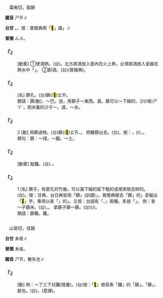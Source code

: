 
=={{ruby|篩|ㄕㄞ}}==

　霜夷切，脂韻

'''國音''' <rt>ㄕㄞ</rt>∥

'''台甘''' {{ruby|(文)|ㄙㄞ}}{{ruby|、|ㄙㄨ}}。{{ruby|(語)|ㄊㄞ}}。按：普閩典用「<mark>&#xffe47;</mark>」讀{{ruby|「|ㄊㄞ}}」∥

'''普閩''' <rt>ㄙㄨ</rt>。

    

==='''『{{ruby|篩|ㄕㄞ}}{{ruby|酒|ㄐㄧㄡˇ}}』'''===
: [動賓] ①使酒熱。(台){{ruby|溫|ㄨㄣ}}{{ruby|酒|ㄐㄧㄨˋ}}。北方將酒放入壺內在火上熱，台灣將酒放入瓷器在熱水中「{{ruby|溫|ㄨㄣ}}{{ruby|燒|ㄒㄧㄜ}}」。 ②斟酒。(台){{ruby|滕|ㄊㄧㄣˊ}}(普閩典){{ruby|酒|ㄐㄧㄨˋ}}。
    

==='''『{{ruby|篩|ㄕㄞ}}{{ruby|眼|ㄧㄢˇ}}』'''===
: [名] 篩孔。(台){{ruby|米|ㆠㄧˋ}}篩(/<mark>&#xffe47;</mark>)<rt>ㄊㄞ</rt>{{ruby|丌|ㆤ}}{{ruby|細|ㄙㄨㆤ˪}}{{ruby|/|ㄙㆤ˪}}{{ruby|孔|ㄎㄤ}}。
:類語：篩[動]，～巴。過，用篩子～東西。漏，篩可以～下細的。沙(/唼)<rt>ㄕㄚˋ</rt>，把米裏的沙子{{ruby|沙|ㄕㄚˋ}}一{{ruby|沙|ㄕㄚˋ}}。濾，～水。
:
    

==='''『{{ruby|篩|ㄕㄞ}}』'''===
:2  [動] 用篩過物。(台)篩(/<mark>&#xffe47;</mark>)<rt>ㄊㄞ</rt>、{{ruby|用|ㄧㆲ˫}}{{ruby|篩|ㄊㄞ}}{{ruby|篩|ㄊㄞ}}{{ruby|物|ㄇㆭㆷ ͘}}{{ruby|/|ㄇㄧㆷ ͘}}。 把糠篩出去。(台){{ruby|篩|ㄊㄞ}}{{ruby|米|ㆠㄧˋ}}{{ruby|糠|ㄎㆭ}}{{ruby|出|ㄘㄨㆵ}}{{ruby|去|·ㄎㄧ˪}}。按：{{ruby|米|ㆠㄧˋ}}{{ruby|舂|ㄐㄧㄥ}}{{ruby|白|ㄅㆤㆷ ͘}}{{ruby|然|ㆢㄧㄢˊ}}{{ruby|/|ㄌㄧㄢˊ}}{{ruby|後|ㄠ˫}}{{ruby|過|ㄍㆤ˪}}{{ruby|/|ㄍㄨㆤ˪}}{{ruby|篩|ㄊㄞ}}，{{ruby|漏|ㄌㄠ˫}}{{ruby|落|ㄌㄜㆷ ͘}}{{ruby|糠|ㄎㆭ}}{{ruby|粉|ㄏㄨㄣˋ}}(/{{ruby|幼|ㄧㄨ˪}}{{ruby|糠|ㄎㆭ}})，{{ruby|留|ㄌㄠˊ}}{{ruby|白|ㄅㆤㆷ ͘}}{{ruby|米|ㆠㄧˋ}}。
:
:類句：篩：～煤。～麵。～土。
:
    

==='''『{{ruby|篩|ㄕㄞ}}{{ruby|鑼|ㄌㄨㄛˊ}}』'''===
: [動賓] 敲鑼。(台){{ruby|扑|ㄆㄚㆷ}}{{ruby|鑼|ㄌㄜˊ}}、{{ruby|槓|ㄍㆲ˪}}{{ruby|鑼|ㄌㄜˊ}}。
    

==='''『{{ruby|篩|ㄕㄞ}}』'''===
:1  [名] 篩子。有密孔的竹器，可以漏下細的留下粗的或用來剔去碎的。(台){{ruby|篩|ㄊㄞ}}{{ruby|仔|ㄚ}}。按：甘典、台日典皆用「篩」(訓讀){{ruby|「|ㄊㄞ}}」。普閩典廢去「篩」的{{ruby|「|ㄊㄞ}}」音擬出「<mark>&#xffe47;</mark>」字，專用以表「{{ruby|篩|ㄊㄞ}}{{ruby|米|ㆠㄧˋ}}」的{{ruby|「|ㄊㄞ}}」。又按：台語有「{{ruby|粗|ㄘㆦ}}{{ruby|篩|ㄊㄞ}}、{{ruby|幼|ㄧㄨ˪}}{{ruby|篩|ㄊㄞ}}」兩種。多說「{{ruby|米|ㆠㄧˋ}}{{ruby|篩|ㄊㄞ}}」。 例：拿～子篩米。(台){{ruby|用|ㄧㆲ˫}}{{ruby|米|ㆠㄧˋ}}{{ruby|篩|ㄊㄞ}}，{{ruby|篩|ㄊㄞ}}{{ruby|米|ㆠㄧˋ}}。 拿篩子篩一篩。(台){{ruby|用|ㄧㆲ˫}}{{ruby|篩|ㄊㄞ}}(/{{ruby|<mark>&#xffe47;</mark>|ㄊㄞ}}){{ruby|仔|ㄚ}}{{ruby|篩|ㄊㄞ}}{{ruby|篩|ㄊㄞ}}{{ruby|咧|ㄌㆤ˪}}。
:
:類語：篩籮。籮{{ruby|頭|·ㄊㄡˊ}}。
:
    

=={{ruby|<mark>&#xf8ffb;</mark>|ㄕㄞ}}==

　山皆切，佳韻

'''台甘''' 未收∥

'''普閩''' 未收。

'''國音''' <rt>ㄕㄞ</rt>，散失也∥

    

==='''『{{ruby|<mark>&#xf8ffb;</mark>|ㄕㄞ}}』'''===
: [動] 例：～了三下兒鑼(陸彙)。(台)按：「<mark>&#xf8ffb;</mark>」借音表「{{ruby|篩|ㄕㄞ}}鑼」的「篩」。「篩」，敲也。(台){{ruby|拍|ㄆㄚㆷ}}{{ruby|三|ㄙㆩ}}{{ruby|下|·ㆤ˫}}{{ruby|鑼|ㄌㄜˊ}}。(意譯){{ruby|拍|ㄆㄚㆷ}}{{ruby|鑼|ㄌㄜˊ}}{{ruby|拍|ㄆㄚㆷ}}{{ruby|三|ㄙㆩ}}{{ruby|下|·ㆤ˫}}。
    
